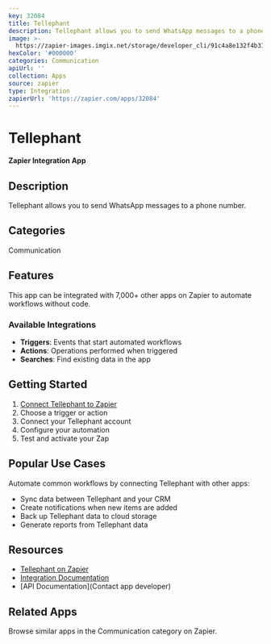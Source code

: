 ```yaml
---
key: 32084
title: Tellephant
description: Tellephant allows you to send WhatsApp messages to a phone number.
image: >-
  https://zapier-images.imgix.net/storage/developer_cli/91c4a8e132f4b319b56ecb641751e50c.png?auto=format%2Ccompress&ixlib=python-3.0.0&q=50
hexColor: '#000000'
categories: Communication
apiUrl: ''
collection: Apps
source: zapier
type: Integration
zapierUrl: 'https://zapier.com/apps/32084'
---
```

# Tellephant

**Zapier Integration App**

## Description

Tellephant allows you to send WhatsApp messages to a phone number.

## Categories

Communication

## Features

This app can be integrated with 7,000+ other apps on Zapier to automate workflows without code.

### Available Integrations

- **Triggers**: Events that start automated workflows
- **Actions**: Operations performed when triggered
- **Searches**: Find existing data in the app

## Getting Started

1. [Connect Tellephant to Zapier](https://zapier.com/apps/32084)
2. Choose a trigger or action
3. Connect your Tellephant account
4. Configure your automation
5. Test and activate your Zap

## Popular Use Cases

Automate common workflows by connecting Tellephant with other apps:

- Sync data between Tellephant and your CRM
- Create notifications when new items are added
- Back up Tellephant data to cloud storage
- Generate reports from Tellephant data

## Resources

- [Tellephant on Zapier](https://zapier.com/apps/32084)
- [Integration Documentation](https://zapier.com/apps/32084/integrations)
- [API Documentation](Contact app developer)

## Related Apps

Browse similar apps in the Communication category on Zapier.
